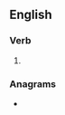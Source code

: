 ==English==

===Verb===
{{head|en|past participle}}

# {{past participle of|outgo|lang=en|nocat=1}}

===Anagrams===
* {{anagrams|en|a=egnootu|gone out|toongue}}